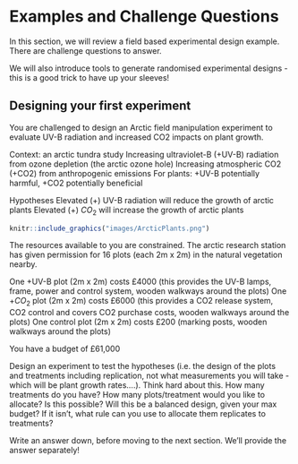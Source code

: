 # Examples and Challenge Questions

In this section, we will review a field based experimental design example.  There are challenge questions to answer.

We will also introduce tools to generate randomised experimental designs - this is a good trick to have up your sleeves!

## Designing your first experiment

You are challenged to design an Arctic field manipulation experiment to evaluate UV-B radiation and increased CO2 impacts on plant growth.

Context: an arctic tundra study 
Increasing ultraviolet-B (+UV-B) radiation from ozone depletion (the arctic ozone hole)
Increasing atmospheric CO2  (+CO2) from anthropogenic emissions
For plants: +UV-B potentially harmful, +CO2 potentially beneficial

Hypotheses
Elevated (+) UV-B radiation will reduce the growth of arctic plants
Elevated (+) $CO_{2}$ will increase the growth of arctic plants

```r
knitr::include_graphics("images/ArcticPlants.png")
```

The resources available to you are constrained.  The arctic research station has given permission for 16 plots (each 2m x 2m) in the natural vegetation nearby.

One +UV-B plot (2m x 2m) costs £4000 (this provides the UV-B lamps, frame, power and control system, wooden walkways around the plots)
One $+CO_{2}$ plot (2m x 2m) costs £6000 (this provides a CO2 release system, CO2 control and covers CO2 purchase costs, wooden walkways around the plots)
One control plot (2m x 2m) costs £200 (marking posts, wooden walkways around the plots)

You have a budget of £61,000

Design an experiment to test the hypotheses (i.e. the design of the plots and treatments including replication, not what measurements you will take - which will be plant growth rates....).  Think hard about this.  How many treatments do you have?  How many plots/treatment would you like to allocate?  Is this possible?  Will this be a balanced design, given your max budget?  If it isn't, what rule can you use to allocate them replicates to treatments?

Write an answer down, before moving to the next section.  We'll provide the answer separately!
